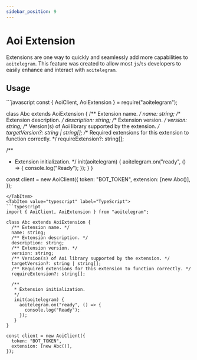 ```yaml
---
sidebar_position: 9
---
```


# Aoi Extension

Extensions are one way to quickly and seamlessly add more capabilities to `aoitelegram`. This feature was created to allow most `js`/`ts` developers to easily enhance and interact with `aoitelegram`.

## Usage

<Tabs>
  <TabItem value="commonjs" label="Commonjs">
```javascript
const { AoiClient, AoiExtension } = require("aoitelegram");

class Abc extends AoiExtension {
  /** Extension name. */
  name: string;
  /** Extension description. */
  description: string;
  /** Extension version. */
  version: string;
  /** Version(s) of Aoi library supported by the extension. */
  targetVersion?: string | string[];
  /** Required extensions for this extension to function correctly. */
  requireExtension?: string[];

  /**
   * Extension initialization.
   */
   init(aoitelegram) {
     aoitelegram.on("ready", () => {
       console.log("Ready");
     });
   }
}

const client = new AoiClient({
  token: "BOT_TOKEN",
  extension: [new Abc()],
});
```
</TabItem>
<TabItem value="typescript" label="TypeScript">
```typescript
import { AoiClient, AoiExtension } from "aoitelegram";

class Abc extends AoiExtension {
  /** Extension name. */
  name: string;
  /** Extension description. */
  description: string;
  /** Extension version. */
  version: string;
  /** Version(s) of Aoi library supported by the extension. */
  targetVersion?: string | string[];
  /** Required extensions for this extension to function correctly. */
  requireExtension?: string[];

  /**
   * Extension initialization.
   */
   init(aoitelegram) {
     aoitelegram.on("ready", () => {
       console.log("Ready");
     });
   }
}

const client = new AoiClient({
  token: "BOT_TOKEN",
  extension: [new Abc()],
});
```
</TabItem>
</Tabs>